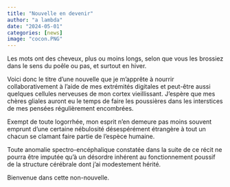 ```yaml
---
title: "Nouvelle en devenir"
author: "a lambda"
date: "2024-05-01"
categories: [news]
image: "cocon.PNG"
---
```


Les mots ont des cheveux, plus ou moins longs, selon que vous les brossiez dans le sens du poêle ou pas, et surtout en hiver.

Voici donc le titre d'une nouvelle que je m'apprête à nourrir collaborativement à l'aide de mes extrémités digitales et peut-être aussi quelques cellules nerveuses de mon cortex vieillissant. J'espère que mes chères gliales auront eu le temps de faire les poussières dans les interstices de mes pensées régulièrement encombrées. 

Exempt de toute logorrhée, mon esprit n'en demeure pas moins souvent emprunt d'une certaine nébulosité désespérément étrangère à tout un chacun se clamant faire partie de l'espèce humaine.

Toute anomalie spectro-encéphalique constatée dans la suite de ce récit ne pourra être imputée qu'à un désordre inhérent au fonctionnement poussif de la structure cérébrale dont j'ai modestement hérité.

Bienvenue dans cette non-nouvelle.
